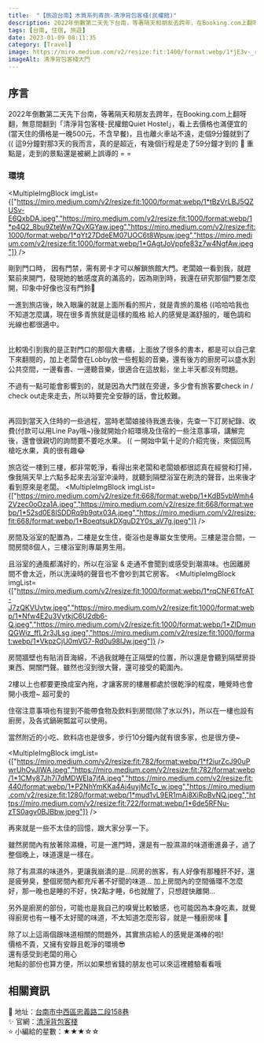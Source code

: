 ```yaml
---
title:  "【旅遊台南】木質系列青旅-清淨背包客棧(民權館)"
description: 2022年倒數第二天先下台南，等著隔天和朋友去跨年，在Booking.com上翻呀翻，無意間翻到「清淨背包客棧-民權館Quiet Hostel」，看上去價格也滿便宜的(當天住的價格是一晚500元，不含早餐)
tags: [台南, 住宿, 旅遊]
date: 2023-01-09 08:11:35
category: [Travel]
image: https://miro.medium.com/v2/resize:fit:1400/format:webp/1*jE3v-_rXIrvINXYWItqdKQ.jpeg
imageAlt: 清淨背包客棧大門
---
```


<SinglePostImg src="https://miro.medium.com/v2/resize:fit:1400/format:webp/1*jE3v-_rXIrvINXYWItqdKQ.jpeg" />

## 序言
2022年倒數第二天先下台南，等著隔天和朋友去跨年，在Booking.com上翻呀翻，無意間翻到「清淨背包客棧-民權館Quiet Hostel」，看上去價格也滿便宜的(當天住的價格是一晚500元，不含早餐)，且也離火車站不遠，走個9分鐘就到了 (( 這9分鐘對那3天的我而言，真的是超近，有幾個行程是走了59分鐘才到的 🤣 重點是，走到的景點還是被網上誤導的 = =

### 環境
<MultipleImgBlock imgList={["https://miro.medium.com/v2/resize:fit:1000/format:webp/1*tBzVrLBJ5QZUSv-E6QxbDA.jpeg","https://miro.medium.com/v2/resize:fit:1000/format:webp/1*p4Q2_8bu9ZteWw7QvXGYaw.jpeg","https://miro.medium.com/v2/resize:fit:1000/format:webp/1*qYt27DdeEM07UOC6t8Wpuw.jpeg","https://miro.medium.com/v2/resize:fit:1000/format:webp/1*GAgtJoVppfe83z7w4NgfAw.jpeg"]} />

剛到門口時， 因有門禁，需有房卡才可以解鎖旅館大門。老闆娘一看到我，就趕緊前來開門，發現她的敏感度真的滿高的，因為剛到時，我還在研究那個門要怎麼開，印象中好像也沒有門鈴🤣

一進到旅店後，映入眼廉的就是上面所看的照片，就是青旅的風格 ((哈哈哈我也不知道怎麼講，現在很多青旅就是這樣的風格
給人的感覺是滿舒服的，暖色調和光線也都很適中。
<br/><br/>

比較吸引到我的是正對門口的那個大書櫃，上面放了很多的書本，都是可以自己拿下來翻閱的，加上老闆會在Lobby放一些輕鬆的音樂，還有後方的廚房可以盛水到公共空間，一邊看書、一邊聽音樂，很適合在這放鬆，坐上半天都沒有問題。

不過有一點可能會影響到的，就是因為大門就在旁邊，多少會有旅客要check in / check out走來走去，所以時要完全安靜的話，會比較難。
<br/><br/>

再回到當天入住時的一些過程，當時老闆娘接待我進去後，先查一下訂房紀錄、收費(付款可以用Line Pay哦~)後就開始介紹環境及住宿的一些注意事項，講解完後，還會很親切的詢問要不要吃水果。 (( 一開始中氣十足的介紹完後，來個回馬槍吃水果，真的很有趣😂

旅店從一樓到三樓，都非常乾淨，看得出來老闆和老闆娘都很認真在經營和打掃，像我隔天早上六點多起來去浴室沖澡時，就聽到隔壁浴室在刷洗的聲音，出來後才看到原來是老闆。
<MultipleImgBlock imgList={["https://miro.medium.com/v2/resize:fit:668/format:webp/1*KdB5vbWmh42Vzec0oOza1A.jpeg","https://miro.medium.com/v2/resize:fit:668/format:webp/1*52sd0E8ISDDRq9b9qtx03A.jpeg","https://miro.medium.com/v2/resize:fit:668/format:webp/1*BoeqtsukDXguD2Y0s_aV7g.jpeg"]} />

房間及浴室的配置為，二樓是女生住，衛浴也是專屬女生使用。三樓是混合間，一間房間8個人，三樓浴室則專屬男生用。

且浴室的通風都滿好的，所以在浴室 & 走通不會聞到或感受到潮濕味。也因離房間不會太近，所以洗澡時的聲音也不會吵到其它房客。
<MultipleImgBlock imgList={["https://miro.medium.com/v2/resize:fit:1000/format:webp/1*rqCNF6TfcAT-J7zQKVUvtw.jpeg","https://miro.medium.com/v2/resize:fit:1000/format:webp/1*Nfw4E2u3VytkjC6U2db6-Q.jpeg","https://miro.medium.com/v2/resize:fit:1000/format:webp/1*ZIDmunQGWiz_ffL2r3JLsg.jpeg","https://miro.medium.com/v2/resize:fit:1000/format:webp/1*VkpzCjU0mVG7-Rd0u98lJw.jpeg"]} />

房間牆壁也有貼消音海綿，不過我就睡在正隔壁的位置，所以還是會聽到隔壁房掛東西、開關門聲。雖然也沒到很大聲，還可接受的範圍內。

2樓以上也都要更換成室內拖，才讓客房的樓層都處於很乾淨的程度，睡覺時也會開小夜燈~ 超可愛的

<SinglePostImg src="https://miro.medium.com/v2/resize:fit:1400/format:webp/1*aYNSPkcRFnWGExlL6fhLgA.jpeg" />

住宿注意事項也有提到不能帶食物及飲料到房間(除了水以外)，所以在一樓也設有廚房，及各式鍋碗瓢盆可以使用。

當然附近的小吃、飲料店也是很多，步行10分鐘內就有很多家，也是很方便~

<MultipleImgBlock imgList={["https://miro.medium.com/v2/resize:fit:782/format:webp/1*f2iurZcJ90uPwrUhOvJIWA.jpeg","https://miro.medium.com/v2/resize:fit:782/format:webp/1*1CMy87Jh7i7dMDWEIa7jfA.jpeg","https://miro.medium.com/v2/resize:fit:440/format:webp/1*P2NhYmKKa4Aj4uyjMcTc_w.jpeg","https://miro.medium.com/v2/resize:fit:1280/format:webp/1*mud1vL9ER1mAi8XiRpBvNQ.jpeg","https://miro.medium.com/v2/resize:fit:722/format:webp/1*6de5RFNu-zTS0agv0BJBbw.jpeg"]} />

再來就是一些不太佳的回憶，跟大家分享一下。

雖然房間內有放著除濕機，可是一進門時，還是有一股濕濕的味道衝進鼻子，過了整個晚上，味道還是一樣在。

除了有濕濕的味道外，更讓我崩潰的是…同房的旅客，有人好像有那種肝不好，還是疲勞臭，整個房間內都充斥著不好聞的味道…
加上房間內的空間循環不怎麼好，那一晚也是睡的不好，快2點才睡，6也就醒了，只想趕快離開…

另外是廚房的部份，可能也是我自己的嗅覺比較敏感，也可能因為本身吃素，就覺得廚房也有一種不太好聞的味道，不太知道怎麼形容，就是一種廚房味 🤣

除了以上這兩個跟味道相關的問題外，其實旅店給人的感覺是滿棒的啦!<br/>
價格不貴，又擁有安靜且乾淨的環境😎<br/>
還有感受到老闆的用心<br/>
地點的部份也算方便，所以如果想省錢的朋友也可以來這裡體驗看看哦

## 相關資訊
📍 地址：[台南市中西區忠義路二段158巷](https://goo.gl/maps/NG79SvpWFH2BsBzq9)<br/>
✨ 官網：[清淨背包客棧](https://twstay.com/RWD1/index.aspx?BNB=chingjing)<br/>
⭐️ 小編給的星數：★★★☆☆

